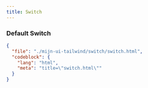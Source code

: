 ```yaml
---
title: Switch
---
```


### Default Switch

<TWComponentPreview src="/switch/switch" />

```json doc-gen:file
{
  "file": "./mijn-ui-tailwind/switch/switch.html",
  "codeblock": {
    "lang": "html",
    "meta": "title=\"switch.html\""
  }
}
```
